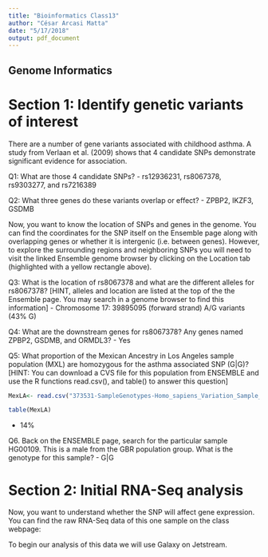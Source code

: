 ```yaml
---
title: "Bioinformatics Class13"
author: "César Arcasi Matta"
date: "5/17/2018"
output: pdf_document
---
```


## Genome Informatics

# Section 1: Identify genetic variants of interest

There are a number of gene variants associated with childhood asthma. A study from Verlaan et al. (2009) shows that 4 candidate SNPs demonstrate significant evidence for association.

Q1: What are those 4 candidate SNPs?
    - rs12936231, rs8067378, rs9303277, and rs7216389
    
Q2: What three genes do these variants overlap or effect?
    - ZPBP2, IKZF3, GSDMB

Now, you want to know the location of SNPs and genes in the genome. You can find the coordinates for the SNP itself on the Ensemble page along with overlapping genes or whether it is intergenic (i.e. between genes). However, to explore the surrounding regions and neighboring SNPs you will need to visit the linked Ensemble genome browser by clicking on the Location tab (highlighted with a yellow rectangle above).

Q3: What is the location of rs8067378 and what are the different alleles for rs8067378? 
[HINT, alleles and location are listed at the top of the the Ensemble page. You may search in a genome browser to find this information]
    - Chromosome 17: 39895095 (forward strand) A/G variants (43% G)
    
Q4: What are the downstream genes for rs8067378? Any genes named ZPBP2, GSDMB, and ORMDL3?
    - Yes 
    
Q5: What proportion of the Mexican Ancestry in Los Angeles sample population (MXL) are homozygous for the asthma associated SNP (G|G)?
[HINT: You can download a CVS file for this population from ENSEMBLE and use the R functions read.csv(), and table() to answer this question]

```r
MexLA<- read.csv("373531-SampleGenotypes-Homo_sapiens_Variation_Sample_rs8067378.csv")

table(MexLA)
```

 - 14%

Q6. Back on the ENSEMBLE page, search for the particular sample HG00109. This is a male from the GBR population group. What is the genotype for this sample?
 - G|G
 
# Section 2: Initial RNA-Seq analysis

Now, you want to understand whether the SNP will affect gene expression. You can find the raw RNA-Seq data of this one sample on the class webpage:

To begin our analysis of this data we will use Galaxy on Jetstream.







